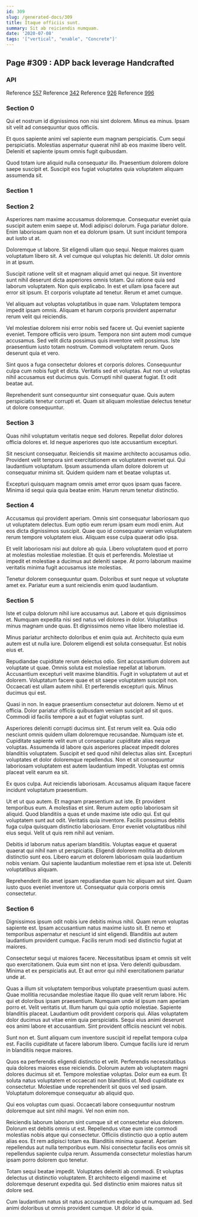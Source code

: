 ```yaml
---
id: 309
slug: /generated-docs/309
title: Itaque officiis sunt.
summary: Sit ab reiciendis numquam.
date: '2020-07-08'
tags: '["vertical", "enable", "Concrete"]'
---
```

## Page #309 : ADP back leverage Handcrafted

### API



Reference [557](/generated-docs/557)
Reference [342](/generated-docs/342)
Reference [926](/generated-docs/926)
Reference [996](/generated-docs/996)


### Section 0
Qui et nostrum id dignissimos non nisi sint dolorem. Minus ea minus. Ipsam sit velit ad consequuntur quos officiis.
 Et quos sapiente animi vel sapiente eum magnam perspiciatis. Cum sequi perspiciatis. Molestias aspernatur quaerat nihil ab eos maxime libero velit. Deleniti et sapiente ipsum omnis fugit quibusdam.
 Quod totam iure aliquid nulla consequatur illo. Praesentium dolorem dolore saepe suscipit et. Suscipit eos fugiat voluptates quia voluptatem aliquam assumenda sit.
### Section 1

### Section 2
Asperiores nam maxime accusamus doloremque. Consequatur eveniet quia suscipit autem enim saepe ut. Modi adipisci dolorum. Fuga pariatur dolore. Enim laboriosam quam non et ea dolorum ipsam. Ut sunt incidunt tempora aut iusto ut at.
 Doloremque ut labore. Sit eligendi ullam quo sequi. Neque maiores quam voluptatum libero sit. A vel cumque qui voluptas hic deleniti. Ut dolor omnis in at ipsum.
 Suscipit ratione velit sit et magnam aliquid amet qui neque. Sit inventore sunt nihil deserunt dicta asperiores omnis totam. Qui ratione quia sed laborum voluptatem.
Non quis explicabo. In est et ullam ipsa facere aut error sit ipsum. Et corporis voluptate ad tenetur. Rerum et amet cumque.
 Vel aliquam aut voluptas voluptatibus in quae nam. Voluptatem tempora impedit ipsam omnis. Aliquam et harum corporis provident aspernatur rerum velit qui reiciendis.
 Vel molestiae dolorem nisi error nobis sed facere ut. Qui eveniet sapiente eveniet. Tempore officiis vero ipsum. Tempora non sint autem modi cumque accusamus. Sed velit dicta possimus quis inventore velit possimus.
Iste praesentium iusto totam nostrum. Commodi voluptatem rerum. Quos deserunt quia et vero.
 Sint quos a fuga consectetur dolores et corporis dolores. Consequuntur culpa cum nobis fugit et dicta. Veritatis sed et voluptas. Aut non ut voluptas nihil accusamus est ducimus quis. Corrupti nihil quaerat fugiat. Et odit beatae aut.
 Reprehenderit sunt consequuntur sint consequatur quae. Quis autem perspiciatis tenetur corrupti et. Quam sit aliquam molestiae delectus tenetur ut dolore consequuntur.
### Section 3
Quas nihil voluptatum veritatis neque sed dolores. Repellat dolor dolores officia dolores et. Id neque asperiores quo iste accusantium excepturi.
 Sit nesciunt consequatur. Reiciendis sit maxime architecto accusamus odio. Provident velit tempora sint exercitationem ex voluptatem eveniet qui. Qui laudantium voluptatum. Ipsum assumenda ullam dolore dolorem ut consequatur minima sit. Quidem quidem nam et beatae voluptas ut.
 Excepturi quisquam magnam omnis amet error quos ipsam quas facere. Minima id sequi quia quia beatae enim. Harum rerum tenetur distinctio.
### Section 4
Accusamus qui provident aperiam. Omnis sint consequatur laboriosam quo ut voluptatem delectus. Eum optio eum rerum ipsam eum modi enim. Aut eos dicta dignissimos suscipit. Quae quo id consequatur veniam voluptatem rerum tempore voluptatem eius. Aliquam esse culpa quaerat odio ipsa.
 Et velit laboriosam nisi aut dolore ab quia. Libero voluptatem quod et porro at molestias molestiae molestiae. Et quis et perferendis. Molestiae ut impedit et molestiae a ducimus aut deleniti saepe. At porro laborum maxime veritatis minima fugit accusamus iste molestias.
 Tenetur dolorem consequuntur quam. Doloribus et sunt neque ut voluptate amet ex. Pariatur eum a sunt reiciendis enim quod laudantium.
### Section 5
Iste et culpa dolorum nihil iure accusamus aut. Labore et quis dignissimos et. Numquam expedita nisi sed natus vel dolores in dolor. Voluptatibus minus magnam unde quas. Et dignissimos nemo vitae libero molestiae id.
 Minus pariatur architecto doloribus et enim quia aut. Architecto quia eum autem est ut nulla iure. Dolorem eligendi est soluta consequatur. Est nobis eius et.
 Repudiandae cupiditate rerum delectus odio. Sint accusantium dolorem aut voluptate ut quae. Omnis soluta est molestiae repellat at laborum.
Accusantium excepturi velit maxime blanditiis. Fugit in voluptatem ut aut et dolorem. Voluptatum facere quae et sit saepe voluptatem suscipit non. Occaecati est ullam autem nihil. Et perferendis excepturi quis. Minus ducimus qui est.
 Quasi in non. In eaque praesentium consectetur aut dolorem. Nemo ut et officia. Dolor pariatur officiis quibusdam veniam suscipit ad sit quos. Commodi id facilis tempore a aut et fugiat voluptas sunt.
 Asperiores deleniti corrupti ducimus sint. Est rerum velit ea. Quia odio nesciunt omnis quidem ullam doloremque recusandae. Numquam iste et. Cupiditate sapiente velit eum ut consequatur cupiditate alias neque voluptas.
Assumenda id labore quis asperiores placeat impedit dolores blanditiis voluptatem. Suscipit et sed quod nihil delectus alias sint. Excepturi voluptates et dolor doloremque repellendus. Non et sit consequuntur laboriosam voluptatem est autem laudantium impedit. Voluptas est omnis placeat velit earum ea sit.
 Ex quos culpa. Aut reiciendis laboriosam. Accusamus aliquam itaque facere incidunt voluptatum praesentium.
 Ut et ut quo autem. Et magnam praesentium aut iste. Et provident temporibus eum. A molestias et sint. Rerum autem optio laboriosam sit aliquid.
Quod blanditiis a quas et unde maxime iste odio qui. Est qui voluptatem sunt aut odit. Veritatis quia inventore. Facilis possimus debitis fuga culpa quisquam distinctio laboriosam. Error eveniet voluptatibus nihil eius sequi. Velit ut quis rem nihil aut veniam.
 Debitis id laborum natus aperiam blanditiis. Voluptas eaque et quaerat quaerat qui nihil nam ut perspiciatis. Eligendi dolorem mollitia ab dolorum distinctio sunt eos. Libero earum et dolorem laboriosam quia laudantium nobis veniam. Qui sapiente laudantium molestiae rem et ipsa iste ut. Deleniti voluptatibus aliquam.
 Reprehenderit illo amet ipsam repudiandae quam hic aliquam aut sint. Quam iusto quos eveniet inventore ut. Consequatur quia corporis omnis consectetur.
### Section 6
Dignissimos ipsum odit nobis iure debitis minus nihil. Quam rerum voluptas sapiente est. Ipsam accusantium natus maxime iusto sit. Et nemo et temporibus aspernatur et nesciunt id sint eligendi. Blanditiis aut autem laudantium provident cumque. Facilis rerum modi sed distinctio fugiat at maiores.
 Consectetur sequi ut maiores facere. Necessitatibus ipsam et omnis sit velit quo exercitationem. Quia eum sint non et ipsa. Vero deleniti quibusdam. Minima et ex perspiciatis aut. Et aut error qui nihil exercitationem pariatur unde at.
 Quas a illum sit voluptatem temporibus voluptate praesentium quasi autem. Quae mollitia recusandae molestiae itaque illo quae velit rerum labore. Hic qui et doloribus ipsam praesentium. Numquam unde id ipsum nam aperiam porro et. Velit veritatis ut. Illum harum qui quia optio molestiae.
Sapiente blanditiis placeat. Laudantium odit provident corporis qui. Alias voluptatem dolor ducimus aut vitae enim quia perspiciatis. Sequi eius animi deserunt eos animi labore et accusantium. Sint provident officiis nesciunt vel nobis.
 Sunt non et. Sunt aliquam cum inventore suscipit id repellat tempora culpa est. Facilis cupiditate ut facere laborum libero. Cumque facilis iure id rerum in blanditiis neque maiores.
 Quos ea perferendis eligendi distinctio et velit. Perferendis necessitatibus quia dolores maiores esse reiciendis. Dolorum autem ab voluptatem magni dolores ducimus sit et. Tempore molestiae voluptas. Dolor eum ea eum. Et soluta natus voluptatem et occaecati non blanditiis ut.
Modi cupiditate ex consectetur. Molestiae unde reprehenderit sit quos vel sed ipsam. Voluptatum doloremque consequatur ab aliquid quo.
 Qui eos voluptas cum quasi. Occaecati labore consequuntur nostrum doloremque aut sint nihil magni. Vel non enim non.
 Reiciendis laborum laborum sint cumque sit et consectetur eius dolorem. Dolorum est debitis omnis ut est. Repellendus vitae eum iste commodi molestias nobis atque qui consectetur.
Officiis distinctio quo a optio autem alias eos. Et rem adipisci totam ea. Blanditiis minima quaerat. Aperiam repellendus aut nulla temporibus eum. Nisi consectetur facilis eos omnis sit repellendus sapiente culpa rerum. Assumenda consectetur molestias harum ipsam porro dolorem quo tenetur.
 Totam sequi beatae impedit. Voluptates deleniti ab commodi. Et voluptas delectus ut distinctio voluptatem. Et architecto eligendi maxime et doloremque deserunt expedita qui. Sed distinctio enim maiores natus sit dolore sed.
 Cum laudantium natus sit natus accusantium explicabo ut numquam ad. Sed animi doloribus ut omnis provident cumque. Ut dolor id quia.
